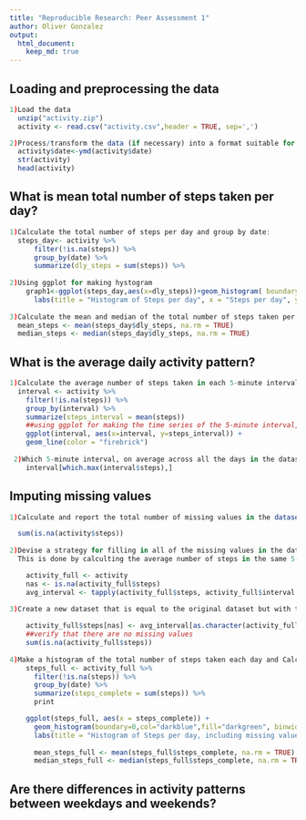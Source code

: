 ```yaml
---
title: "Reproducible Research: Peer Assessment 1"
author: Oliver Gonzalez
output: 
  html_document:
    keep_md: true
---
```



## Loading and preprocessing the data
```r
1)Load the data
  unzip("activity.zip")
  activity <- read.csv("activity.csv",header = TRUE, sep=',')

2)Process/transform the data (if necessary) into a format suitable for your analysis
  activity$date<-ymd(activity$date)
  str(activity)
  head(activity)
```
## What is mean total number of steps taken per day?
```r
1)Calculate the total number of steps per day and group by date:
  steps_day<- activity %>%
      filter(!is.na(steps)) %>%
      group_by(date) %>%
      summarize(dly_steps = sum(steps)) %>%
    
2)Using ggplot for making hystogram    
    graph1<-ggplot(steps_day,aes(x=dly_steps))+geom_histogram( boundary=0,col="darkblue",fill="darkgreen",binwidth = 1200) +
      labs(title = "Histogram of Steps per day", x = "Steps per day", y =  "Frequency")+scale_x_continuous(breaks=seq(0,25000,2500))+scale_y_continuous(breaks=seq(0,26,2))
 
3)Calculate the mean and median of the total number of steps taken per day:
  mean_steps <- mean(steps_day$dly_steps, na.rm = TRUE)
  median_steps <- median(steps_day$dly_steps, na.rm = TRUE)
```

## What is the average daily activity pattern?
```r
1)Calculate the average number of steps taken in each 5-minute interval per day and group by interval:
  interval <- activity %>%
    filter(!is.na(steps)) %>%
    group_by(interval) %>%
    summarize(steps_interval = mean(steps))
    ##using ggplot for making the time series of the 5-minute interval, and the average of steps
    ggplot(interval, aes(x=interval, y=steps_interval)) +
    geom_line(color = "firebrick")
  
 2)Which 5-minute interval, on average across all the days in the dataset, contains the maximum number of steps?
    interval[which.max(interval$steps),]
```

## Imputing missing values
```r
1)Calculate and report the total number of missing values in the dataset (i.e. the total number of rows with NAs)

  sum(is.na(activity$steps))
  
2)Devise a strategy for filling in all of the missing values in the dataset. The strategy does not need to be sophisticated. For           example, you could use the mean/median for that day, or the mean for that 5-minute interval, etc.  
  This is done by calculting the average number of steps in the same 5-min interval

    activity_full <- activity
    nas <- is.na(activity_full$steps)
    avg_interval <- tapply(activity_full$steps, activity_full$interval, mean, na.rm=TRUE, simplify=TRUE)
    
3)Create a new dataset that is equal to the original dataset but with the missing data filled in.

    activity_full$steps[nas] <- avg_interval[as.character(activity_full$interval[nas])]
    ##verify that there are no missing values
    sum(is.na(activity_full$steps))
    
4)Make a histogram of the total number of steps taken each day and Calculate and report the mean and median total number of steps taken per day.    
    steps_full <- activity_full %>%
      filter(!is.na(steps)) %>%
      group_by(date) %>%
      summarize(steps_complete = sum(steps)) %>%
      print

    ggplot(steps_full, aes(x = steps_complete)) +
      geom_histogram(boundary=0,col="darkblue",fill="darkgreen", binwidth = 1200) +
      labs(title = "Histogram of Steps per day, including missing values", x = "Steps per day", y =      "Frequency")+scale_x_continuous(breaks=seq(0,25000,2500))+scale_y_continuous(breaks=seq(0,26,2))
      
      mean_steps_full <- mean(steps_full$steps_complete, na.rm = TRUE)
      median_steps_full <- median(steps_full$steps_complete, na.rm = TRUE)
```

## Are there differences in activity patterns between weekdays and weekends?
